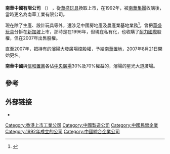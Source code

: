 '''南華中國有限公司''' （{{sehk|0413}}） ，從[[華盛玩具|華盛玩具]]換取上市，在1992年，被[[南華集團|南華集團]]收購後，當時更名為南華工業有限公司。

現在除了生產、設計玩具等外，還涉足中國房地產及農產業基地業務<ref>{{Cite web |url=http://www.scchina.co/html/main.asp |title=南華中國有限公司簡介 |accessdate=2015-04-28 |archive-date=2015-07-25 |archive-url=https://web.archive.org/web/20150725234942/http://www.scchina.co/html/main.asp |dead-url=no }}</ref>。曾把[[華盛玩具|華盛玩具]]分拆在[[新加坡|新加坡]]上市，那時是在1996年，但現在私有化，也收購了[[耐力國際|耐力國際]]股權，但在2007年出售股權。

直至2007年，把持有的瀋陽大發廣場控股權，予給[[南華置地|南華置地]]，2007年8月21日開始更名。

'''南華中國'''與[[信和置業|信和置業]]各佔[[中央廣場|中央廣場]]30%及70%權益的，瀋陽的星光大道廣場。

==參考==
{{reflist}}

==外部链接==
*{{官网|http://www.scchina.co}}

{{公司小作品}}
[[Category:香港上市工業公司|Category:香港上市工業公司]]
[[Category:中國製造公司|Category:中國製造公司]]
[[Category:中國民營企業|Category:中國民營企業]]
[[Category:1992年成立的公司|Category:1992年成立的公司]]
[[Category:中國綜合企業公司|Category:中國綜合企業公司]]